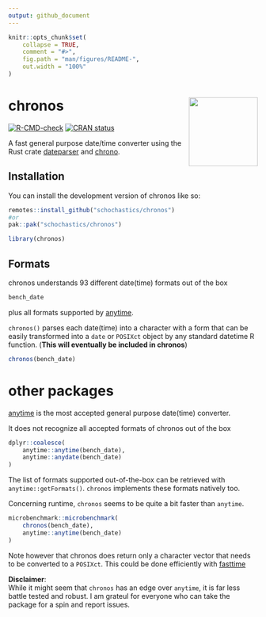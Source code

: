 ```yaml
---
output: github_document
---
```


<!-- README.md is generated from README.Rmd. Please edit that file -->

```r
knitr::opts_chunk$set(
    collapse = TRUE,
    comment = "#>",
    fig.path = "man/figures/README-",
    out.width = "100%"
)
```

# chronos <img src="man/figures/logo.png" align="right" height="139" alt="" />

<!-- badges: start -->
[![R-CMD-check](https://github.com/schochastics/chronos/actions/workflows/R-CMD-check.yaml/badge.svg)](https://github.com/schochastics/chronos/actions/workflows/R-CMD-check.yaml)
[![CRAN status](https://www.r-pkg.org/badges/version/chronos)](https://CRAN.R-project.org/package=chronos)
<!-- badges: end -->

A fast general purpose date/time converter using the Rust crate [dateparser](https://crates.io/crates/dateparser) and [chrono](https://crates.io/crates/chrono).

## Installation

You can install the development version of chronos like so:

``` r
remotes::install_github("schochastics/chronos")
#or
pak::pak("schochastics/chronos")
```

```r
library(chronos)
```

## Formats

chronos understands 93 different date(time) formats out of the box
```r
bench_date
```
plus all formats supported by [anytime](https://github.com/eddelbuettel/anytime).

`chronos()` parses each date(time) into a character with a form that can be easily
transformed into a `date` or `POSIXct` object by any standard datetime R function.
(**This will eventually be included in chronos**) 
```r
chronos(bench_date)
```


# other packages

[anytime](https://github.com/eddelbuettel/anytime) is the most accepted general purpose date(time) converter.

It does not recognize all accepted formats of chronos out of the box
```r
dplyr::coalesce(
    anytime::anytime(bench_date),
    anytime::anydate(bench_date)
)
```

The list of formats supported out-of-the-box can be retrieved with `anytime::getFormats()`.
`chronos` implements these formats natively too.

Concerning runtime, `chronos` seems to be quite a bit faster than `anytime`.
```r
microbenchmark::microbenchmark(
    chronos(bench_date),
    anytime::anytime(bench_date)
)
```

Note however that chronos does return only a character vector that needs to be converted
to a `POSIXct`. This could be done efficiently with [fasttime](https://github.com/s-u/fasttime) 

**Disclaimer**:  
While it might seem that `chronos` has an edge over `anytime`, it is far less battle tested and
robust. I am grateul for everyone who can take the package for a spin and report issues.
